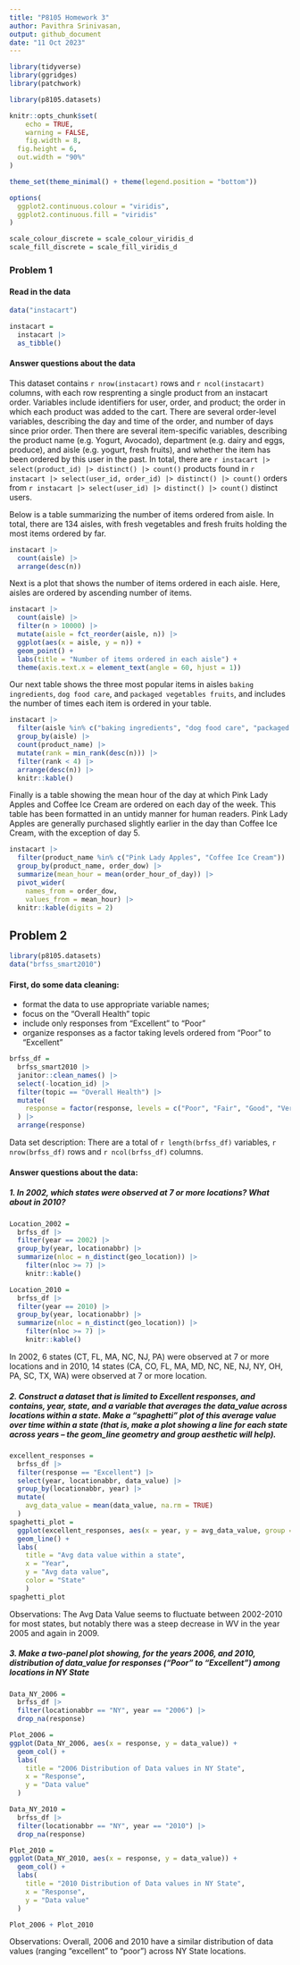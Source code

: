 ```yaml
---
title: "P8105 Homework 3"
author: Pavithra Srinivasan, 
output: github_document
date: "11 Oct 2023"
---
```


```r
library(tidyverse)
library(ggridges)
library(patchwork)

library(p8105.datasets)

knitr::opts_chunk$set(
	echo = TRUE,
	warning = FALSE,
	fig.width = 8, 
  fig.height = 6,
  out.width = "90%"
)

theme_set(theme_minimal() + theme(legend.position = "bottom"))

options(
  ggplot2.continuous.colour = "viridis",
  ggplot2.continuous.fill = "viridis"
)

scale_colour_discrete = scale_colour_viridis_d
scale_fill_discrete = scale_fill_viridis_d
```

### Problem 1
#### Read in the data

```r
data("instacart")

instacart = 
  instacart |> 
  as_tibble()
```

#### Answer questions about the data

This dataset contains `r nrow(instacart)` rows and `r ncol(instacart)` columns, with each row resprenting a single product from an instacart order. Variables include identifiers for user, order, and product; the order in which each product was added to the cart. There are several order-level variables, describing the day and time of the order, and number of days since prior order. Then there are several item-specific variables, describing the product name (e.g. Yogurt, Avocado), department (e.g. dairy and eggs, produce), and aisle (e.g. yogurt, fresh fruits), and whether the item has been ordered by this user in the past. In total, there are `r instacart |> select(product_id) |> distinct() |> count()` products found in `r instacart |> select(user_id, order_id) |> distinct() |> count()` orders from `r instacart |> select(user_id) |> distinct() |> count()` distinct users.

Below is a table summarizing the number of items ordered from aisle. In total, there are 134 aisles, with fresh vegetables and fresh fruits holding the most items ordered by far.

```r
instacart |> 
  count(aisle) |> 
  arrange(desc(n))
```

Next is a plot that shows the number of items ordered in each aisle. Here, aisles are ordered by ascending number of items.

```r
instacart |> 
  count(aisle) |> 
  filter(n > 10000) |> 
  mutate(aisle = fct_reorder(aisle, n)) |> 
  ggplot(aes(x = aisle, y = n)) + 
  geom_point() + 
  labs(title = "Number of items ordered in each aisle") +
  theme(axis.text.x = element_text(angle = 60, hjust = 1))

```

Our next table shows the three most popular items in aisles `baking ingredients`, `dog food care`, and `packaged vegetables fruits`, and includes the number of times each item is ordered in your table.

```r
instacart |> 
  filter(aisle %in% c("baking ingredients", "dog food care", "packaged vegetables fruits")) |>
  group_by(aisle) |> 
  count(product_name) |> 
  mutate(rank = min_rank(desc(n))) |> 
  filter(rank < 4) |> 
  arrange(desc(n)) |>
  knitr::kable()
```

Finally is a table showing the mean hour of the day at which Pink Lady Apples and Coffee Ice Cream are ordered on each day of the week. This table has been formatted in an untidy manner for human readers. Pink Lady Apples are generally purchased slightly earlier in the day than Coffee Ice Cream, with the exception of day 5.

```r
instacart |>
  filter(product_name %in% c("Pink Lady Apples", "Coffee Ice Cream")) |>
  group_by(product_name, order_dow) |>
  summarize(mean_hour = mean(order_hour_of_day)) |>
  pivot_wider(
    names_from = order_dow, 
    values_from = mean_hour) |>
  knitr::kable(digits = 2)
```

## Problem 2 
```r
library(p8105.datasets)
data("brfss_smart2010")
```

#### First, do some data cleaning:
- format the data to use appropriate variable names;
- focus on the “Overall Health” topic
- include only responses from “Excellent” to “Poor”
- organize responses as a factor taking levels ordered from “Poor” to “Excellent”

```r
brfss_df = 
  brfss_smart2010 |>
  janitor::clean_names() |>
  select(-location_id) |>
  filter(topic == "Overall Health") |>
  mutate(
    response = factor(response, levels = c("Poor", "Fair", "Good", "Very good", "Excellent"))
  ) |>
  arrange(response)
```
Data set description: There are a total of `r length(brfss_df)` variables,  `r nrow(brfss_df)` rows and `r ncol(brfss_df)` columns.

#### Answer questions about the data:

##### 1. In 2002, which states were observed at 7 or more locations? What about in 2010?

```r
Location_2002 = 
  brfss_df |>
  filter(year == 2002) |>
  group_by(year, locationabbr) |>
  summarize(nloc = n_distinct(geo_location)) |>
    filter(nloc >= 7) |>
    knitr::kable()

Location_2010 = 
  brfss_df |>
  filter(year == 2010) |>
  group_by(year, locationabbr) |>
  summarize(nloc = n_distinct(geo_location)) |>
    filter(nloc >= 7) |>
    knitr::kable()
```
In 2002,  6 states (CT, FL, MA, NC, NJ, PA) were observed at 7 or more locations and in 2010, 14 states (CA, CO, FL, MA, MD, NC, NE, NJ, NY, OH, PA, SC, TX, WA) were observed at 7 or more location.


##### 2. Construct a dataset that is limited to Excellent responses, and contains, year, state, and a variable that averages the data_value across locations within a state. Make a “spaghetti” plot of this average value over time within a state (that is, make a plot showing a line for each state across years – the geom_line geometry and group aesthetic will help).

```r
excellent_responses =
  brfss_df |>
  filter(response == "Excellent") |>
  select(year, locationabbr, data_value) |>
  group_by(locationabbr, year) |>
  mutate(
    avg_data_value = mean(data_value, na.rm = TRUE)
  ) 
spaghetti_plot =
  ggplot(excellent_responses, aes(x = year, y = avg_data_value, group = locationabbr, color = locationabbr)) +
  geom_line() +
  labs(
    title = "Avg data value within a state",
    x = "Year",
    y = "Avg data value",
    color = "State"
    )
spaghetti_plot
```

Observations: The Avg Data Value seems to fluctuate between 2002-2010 for most states, but notably there was a steep decrease in WV in the year 2005 and again in 2009. 


##### 3. Make a two-panel plot showing, for the years 2006, and 2010, distribution of data_value for responses (“Poor” to “Excellent”) among locations in NY State

```r
Data_NY_2006 =
  brfss_df |>
  filter(locationabbr == "NY", year == "2006") |>
  drop_na(response)

Plot_2006 =
ggplot(Data_NY_2006, aes(x = response, y = data_value)) +
  geom_col() +
  labs(
    title = "2006 Distribution of Data values in NY State",
    x = "Response",
    y = "Data value"
  )

Data_NY_2010 =
  brfss_df |>
  filter(locationabbr == "NY", year == "2010") |>
  drop_na(response)

Plot_2010 =
ggplot(Data_NY_2010, aes(x = response, y = data_value)) +
  geom_col() +
  labs(
    title = "2010 Distribution of Data values in NY State",
    x = "Response",
    y = "Data value"
  )

Plot_2006 + Plot_2010
```
Observations: Overall, 2006 and 2010 have a similar distribution of data values (ranging "excellent" to "poor") across NY State locations. 




